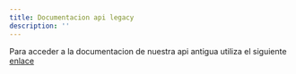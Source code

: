```yaml
---
title: Documentacion api legacy
description: ''
---
```


Para acceder a la documentacion de nuestra api antigua utiliza el siguiente [enlace](https://legacy.docs.getjusto.com/docs/general/introduction.html)
